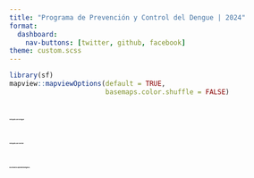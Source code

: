 ```yaml
---
title: "Programa de Prevención y Control del Dengue | 2024"
format: 
  dashboard:
    nav-buttons: [twitter, github, facebook]
theme: custom.scss
---
```


```r
library(sf)
mapview::mapviewOptions(default = TRUE,
                        basemaps.color.shuffle = FALSE)
```


# [**Hotspots de Dengue**]{style="font-size:2pt"}

::: panel-tabset
:::


# [**Hotspots del Vector**]{style="font-size:2pt"}

::: panel-tabset
:::



# [**Escenarios Epidemiológicos**]{style="font-size:2pt"}

::: panel-tabset
:::




